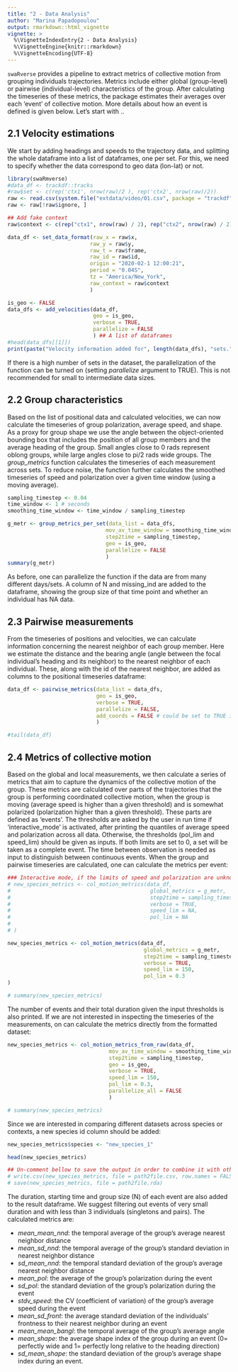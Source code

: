 ---
title: "2 - Data Analysis"
author: "Marina Papadopoulou"
output: rmarkdown::html_vignette
vignette: >
  %\VignetteIndexEntry{2 - Data Analysis}
  %\VignetteEngine{knitr::rmarkdown}
  %\VignetteEncoding{UTF-8}
---

`swaRverse` provides a pipeline to extract metrics of collective motion from grouping individuals trajectories. Metrics include either global (group-level) or pairwise (individual-level) characteristics of the group. After calculating the timeseries of these metrics, the package estimates their averages over each 'event' of collective motion. More details about how an event is defined is given below. Let's start with ..


## 2.1 Velocity estimations 

We start by adding headings and speeds to the trajectory data, and splitting the whole dataframe into a list of dataframes, one per set. For this, we need to specify whether the data correspond to geo data (lon-lat) or not. 
```{r message=FALSE, warning=FALSE}
library(swaRmverse)
#data_df <- trackdf::tracks
#raw$set <- c(rep('ctx1', nrow(raw)/2 ), rep('ctx2', nrow(raw)/2))
raw <- read.csv(system.file("extdata/video/01.csv", package = "trackdf"))
raw <- raw[!raw$ignore, ]

## Add fake context
raw$context <- c(rep("ctx1", nrow(raw) / 2), rep("ctx2", nrow(raw) / 2))

data_df <- set_data_format(raw_x = raw$x,
                          raw_y = raw$y,
                          raw_t = raw$frame,
                          raw_id = raw$id,
                          origin = "2020-02-1 12:00:21",
                          period = "0.04S",
                          tz = "America/New_York",
                          raw_context = raw$context
                          )

is_geo <- FALSE
data_dfs <- add_velocities(data_df,
                           geo = is_geo,
                           verbose = TRUE,
                           parallelize = FALSE
                           ) ## A list of dataframes
#head(data_dfs[[1]])
print(paste("Velocity information added for", length(data_dfs), "sets."))
```

If there is a high number of sets in the dataset, the parallelization of the function can be turned on (setting _parallelize_ argument to TRUE). This is not recommended for small to intermediate data sizes.

## 2.2 Group characteristics 

Based on the list of positional data and calculated velocities, we can now calculate the timeseries of group polarization, average speed, and shape. As a proxy for group shape we use the angle between the object-oriented bounding box that includes the position of all group members and the average heading of the group. Small angles close to 0 rads represent oblong groups, while large angles close to pi/2 rads wide groups. The _group_metrics_ function calculates the timeseries of each measurement across sets. To reduce noise, the function further calculates the smoothed timeseries of speed and polarization over a given time window (using a moving average).

```{r message=FALSE, warning=FALSE}

sampling_timestep <- 0.04
time_window <- 1 # seconds
smoothing_time_window <- time_window / sampling_timestep

g_metr <- group_metrics_per_set(data_list = data_dfs,
                               mov_av_time_window = smoothing_time_window,
                               step2time = sampling_timestep,
                               geo = is_geo,
                               parallelize = FALSE
                               )
summary(g_metr)

```

As before, one can parallelize the function if the data are from many different days/sets. A column of N and missing_ind are added to the dataframe, showing the group size of that time point and whether an individual has NA data.

## 2.3 Pairwise measurements  

From the timeseries of positions and velocities, we can calculate information concerning the nearest neighbor of each group member. Here we estimate the distance and the bearing angle (angle between the focal individual's heading and its neighbor) to the nearest neighbor of each individual. These, along with the id of the nearest neighbor, are added as columns to the positional timeseries dataframe:

```{r message=FALSE, warning=FALSE}

data_df <- pairwise_metrics(data_list = data_dfs,
                            geo = is_geo,
                            verbose = TRUE,
                            parallelize = FALSE,
                            add_coords = FALSE # could be set to TRUE if the relative positions of neighbors are needed 
                            )

#tail(data_df)
```

## 2.4 Metrics of collective motion

Based on the global and local measurements, we then calculate a series of metrics that aim to capture the dynamics of the collective motion of the group. These metrics are calculated over parts of the trajectories that the group is performing coordinated collective motion, when the group is moving (average speed is higher than a given threshold) and is somewhat polarized (polarization higher than a given threshold). These parts are defined as 'events'. The thresholds are asked by the user in run time if 'interactive_mode' is activated, after printing the quantiles of average speed and polarization across all data. Otherwise, the thresholds (pol_lim and speed_lim) should be given as inputs. If both limits are set to 0, a set will be taken as a complete event. The time between observation is needed as input to distinguish between continuous events. When the group and pairwise timeseries are calculated, one can calculate the metrics per event:

```{r message=FALSE, warning=FALSE}

### Interactive mode, if the limits of speed and polarization are unknown
# new_species_metrics <- col_motion_metrics(data_df,
#                                            global_metrics = g_metr,
#                                            step2time = sampling_timestep,
#                                            verbose = TRUE,
#                                            speed_lim = NA,
#                                            pol_lim = NA
#                                             
# )

new_species_metrics <- col_motion_metrics(data_df,
                                           global_metrics = g_metr,
                                           step2time = sampling_timestep,
                                           verbose = TRUE,
                                           speed_lim = 150,
                                           pol_lim = 0.3
)

# summary(new_species_metrics)

```

The number of events and their total duration given the input thresholds is also printed. If we are not interested in inspecting the timeseries of the measurements, on can calculate the metrics directly from the formatted dataset: 

```{r message=FALSE, warning=FALSE}

new_species_metrics <- col_motion_metrics_from_raw(data_df,
                                mov_av_time_window = smoothing_time_window,
                                step2time = sampling_timestep,
                                geo = is_geo,
                                verbose = TRUE,
                                speed_lim = 150,
                                pol_lim = 0.3,
                                parallelize_all = FALSE
                                )

# summary(new_species_metrics)

```

Since we are interested in comparing different datasets across species or contexts, a new species id column should be added:

```{r message=FALSE, warning=FALSE}

new_species_metrics$species <- "new_species_1"

head(new_species_metrics)

## Un-comment bellow to save the output in order to combine it with other datasets (replace 'path2file' with appropriate local path and name).
# write.csv(new_species_metrics, file = path2file.csv, row.names = FALSE) # OR R object
# save(new_species_metrics, file = path2file.rda) 

```

The duration, starting time and group size (N) of each event are also added to the result dataframe. We suggest filtering out events of very small duration and with less than 3 individuals (singletons and pairs). The calculated metrics are:

* _mean_mean_nnd_: the temporal average of the group's average nearest neighbor distance
* _mean_sd_nnd_: the temporal average of the group's standard deviation in nearest neighbor distance
* _sd_mean_nnd_: the temporal standard deviation of the group's average nearest neighbor distance     
* _mean_pol_: the average of the group's polarization during the event
* _sd_pol_: the standard deviation of the group's polarization during the event
* _stdv_speed_: the CV (coefficient of variation) of the group's average speed during the event
* _mean_sd_front_: the average standard deviation of the individuals' frontness to their nearest neighbor during an event
* _mean_mean_bangl_: the temporal average of the group's average angle
* _mean_shape_: the average shape index of the group during an event (0= perfectly wide and 1= perfectly long relative to the heading direction)
* _sd_mean_shape_: the standard deviation of the group's average shape index during an event.
